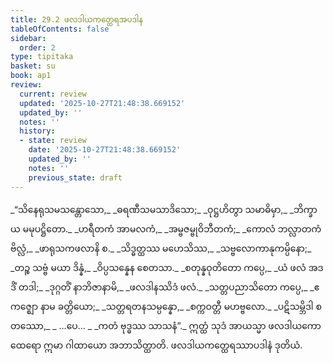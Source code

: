 ```yaml
---
title: 29.2 ဖလဒါယကတ္ထေရအပဒါန
tableOfContents: false
sidebar:
  order: 2
type: tipitaka
basket: su
book: ap1
review:
  current: review
  updated: '2025-10-27T21:48:38.669152'
  updated_by: ''
  notes: ''
  history:
  - state: review
    date: '2025-10-27T21:48:38.669152'
    updated_by: ''
    notes: ''
    previous_state: draft
---
```



<ReviewStatus review={frontmatter.review} showDetails={true} />

<HypothesisAnnotation frontmatter={frontmatter} />

<DynamicBreadcrumb />

<Division number="5" book="ap1" e="ch" v="20" p="270">

<Paragraph number="3293" type="verses" book="ap1">
_“သိနေရုသမသန္တောသော,_  
_ဓရဏီသမသာဒိသော;_  
_ဝုဋ္ဌဟိတွာ သမာဓိမှာ,_  
_ဘိက္ခာယ မမုပဋ္ဌိတော._  

</Paragraph>

</Division>
<Division number="6" book="ap1" e="ch" v="20" p="270">

<Paragraph number="3294" type="verses" book="ap1">
_ဟရီတကံ အာမလကံ,_  
_အမ္ဗဇမ္ဗုဝိဘီတကံ;_  
_ကောလံ ဘလ္လာတကံ ဗိလ္လံ,_  
_ဖာရုသကဖလာနိ စ._  

</Paragraph>

</Division>
<Division number="7" book="ap1" e="ch" v="20" p="270">

<Paragraph number="3295" type="verses" book="ap1">
_သိဒ္ဓတ္ထဿ မဟေသိဿ,_  
_သဗ္ဗလောကာနုကမ္ပိနော;_  
_တဉ္စ သဗ္ဗံ မယာ ဒိန္နံ,_  
_ဝိပ္ပသန္နေန စေတသာ._  

</Paragraph>

</Division>
<Division number="8" book="ap1" e="ch" v="20" p="270">

<Paragraph number="3296" type="verses" book="ap1">
_စတုန္နဝုတိတော ကပ္ပေ,_  
_ယံ ဖလံ အဒဒိံ တဒါ;_  
_ဒုဂ္ဂတိံ နာဘိဇာနာမိ,_  
_ဖလဒါနဿိဒံ ဖလံ._  

</Paragraph>

</Division>
<Division number="9" book="ap1" e="ch" v="20" p="270">

<Paragraph number="3297" type="verses" book="ap1">
_သတ္တပညာသိတော ကပ္ပေ,_  
_ဧကဇ္ဈော နာမ ခတ္တိယော;_  
_သတ္တရတနသမ္ပန္နော,_  
_စက္ကဝတ္တီ မဟဗ္ဗလော._  

</Paragraph>

</Division>
<Division number="10" book="ap1" e="ch" v="20" p="271">

<Paragraph number="3298" type="verses" book="ap1">
_ပဋိသမ္ဘိဒါ စတဿော,_  
_ …ပေ… _  
_ကတံ ဗုဒ္ဓဿ သာသနံ”._  

</Paragraph>

<Paragraph number="3299" book="ap1">
ဣတ္ထံ သုဒံ အာယသ္မာ ဖလဒါယကော ထေရော ဣမာ ဂါထာယော အဘာသိတ္ထာတိ.

</Paragraph>
</Division>

<Paragraph number="3300" type="center" book="ap1">
ဖလဒါယကတ္ထေရဿာပဒါနံ ဒုတိယံ.
</Paragraph>